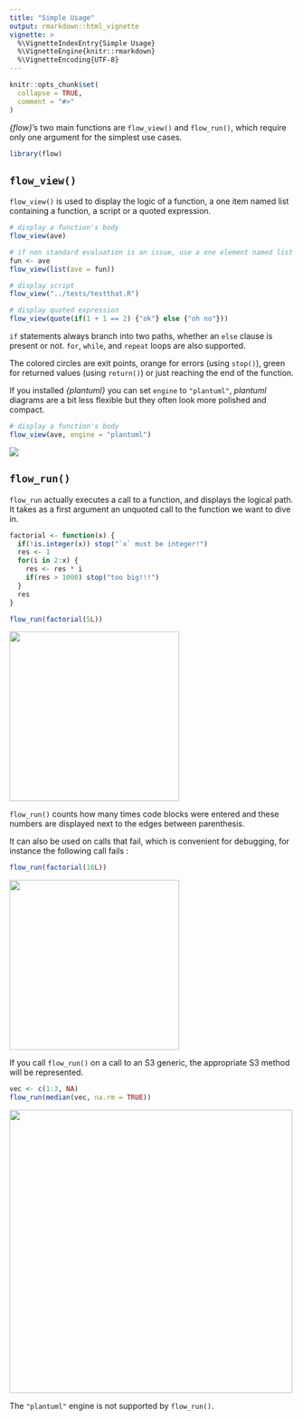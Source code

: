 ```yaml
---
title: "Simple Usage"
output: rmarkdown::html_vignette
vignette: >
  %\VignetteIndexEntry{Simple Usage}
  %\VignetteEngine{knitr::rmarkdown}
  %\VignetteEncoding{UTF-8}
---
```


```r
knitr::opts_chunk$set(
  collapse = TRUE,
  comment = "#>"
)
```

*{flow}*'s two main functions are `flow_view()` and `flow_run()`, which require only one argument for the simplest use cases.

```r
library(flow)
```

## `flow_view()`

`flow_view()` is used to display the logic of a function, a one item named list containing a function, a script or a quoted
expression.

```r
# display a function's body
flow_view(ave)
```


```r
# if non standard evaluation is an issue, use a one element named list
fun <- ave
flow_view(list(ave = fun))
```


```r
# display script
flow_view("../tests/testthat.R")
```


```r
# display quoted expression
flow_view(quote(if(1 + 1 == 2) {"ok"} else {"oh no"}))
```

`if` statements always branch into two paths, whether an `else` clause is present
or not. `for`, `while`, and `repeat` loops are also supported.

The colored circles are exit points, orange for errors (using `stop()`), 
green for returned values (using `return()`) or just reaching the end of the function.

If you installed *{plantuml}* you can set `engine` to `"plantuml"`, *plantuml* 
diagrams are a bit less flexible but they often look more polished and compact.

```r
# display a function's body
flow_view(ave, engine = "plantuml") 
```

![](plantuml.png)

## `flow_run()`

`flow_run` actually executes a call to a function, and displays the logical path.
It takes as a first argument an unquoted call to the function we want to dive in.

```r
factorial <- function(x) {
  if(!is.integer(x)) stop("`x` must be integer!")
  res <- 1
  for(i in 2:x) {
    res <- res * i
    if(res > 1000) stop("too big!!!") 
  }
  res
}
```


```r
flow_run(factorial(5L))
```

<img src="flow_run_1.png" alt="" width="300"/>

`flow_run()` counts how many times code blocks
were entered and these numbers are displayed next to the edges between parenthesis.

It can also be used on calls that fail, which is convenient for debugging, for
instance the following call fails :

```r
flow_run(factorial(10L))
```

<img src="flow_run_2.png" alt="" width="300"/>

If you call `flow_run()` on a call to an S3 generic, the appropriate S3 method
will be represented.

```r
vec <- c(1:3, NA)
flow_run(median(vec, na.rm = TRUE))
```

<img src="flow_run_3.png" alt="" width="500"/>

The `"plantuml"` engine is not supported by `flow_run()`.
